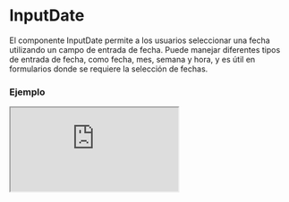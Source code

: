 
# InputDate

El componente InputDate permite a los usuarios seleccionar una fecha utilizando un campo de entrada de fecha. Puede manejar diferentes tipos de entrada de fecha, como fecha, mes, semana y hora, y es útil en formularios donde se requiere la selección de fechas.

### Ejemplo

<Iframe src="https://fenextjs-component-storybook.vercel.app/iframe.html?args=&id=input-inputdate--index&viewMode=story" />

### Importacion

Para importar el componente InputDate, se puede hacer desde fenextjs

```tsx copy
import { InputDate } from "fenextjs";
```

### Parametros

| Parametro | Tipo | Requerido | Default | Descripcion |
| --------- | ---- | --------- | ------- | ----------- |
| defaultValue | Date \| undefined | no | undefined | Valor predeterminado del campo de entrada de fecha. |
| value | Date \| undefined | no | undefined | Valor actual del campo de entrada de fecha. Si se proporciona, anula el valor predeterminado. |
| type | TypeDate | no | 'date' | Tipo de campo de entrada. Puede ser 'date', 'month', 'week', o 'time'. |
| min | Date \| undefined | no | undefined | Fecha mínima válida que se puede seleccionar. |
| max | Date \| undefined | no | undefined | Fecha máxima válida que se puede seleccionar. |
| onChange | (date: Date \| undefined) =\> void | no | undefined | Función que se ejecuta cuando la fecha seleccionada cambia. |
| classNameInputDate | string | no | '' | Clase CSS adicional para el campo de entrada de fecha. |
| icon | ReactNode | no | \<SVGDate /\> | Ícono que se muestra junto al campo de entrada de fecha. |
| iconPos | 'left' \| 'right' | no | 'left' | Posición del ícono respecto al campo de entrada. |
| validator | Validator | no | undefined | Validador opcional para validar la fecha ingresada. |

### Storybook

Para ver el storybook del componente lo puede hacer con este [link](https://fenextjs-component-storybook.vercel.app/?path=/story/input-inputdate--index)

### Usos

- Selector de fecha por defecto

```tsx copy
<InputDate defaultValue={new Date()} onChange={(date) => console.log(date)} />
```

- Selector de mes

```tsx copy
<InputDate type="month" onChange={(date) => console.log(date)} />
```

- Selector de hora

```tsx copy
<InputDate type="time" onChange={(date) => console.log(date)} />
```

- Selector de fecha deshabilitado

```tsx copy
<InputDate defaultValue={new Date()} disabled={true} />
```

